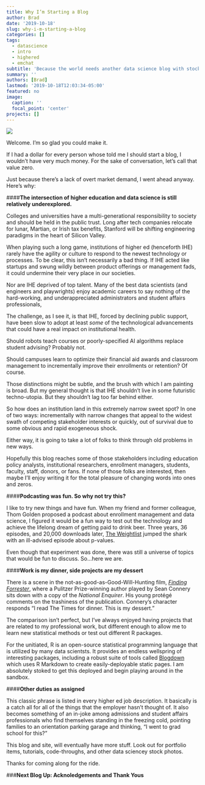 ```yaml
---
title: Why I’m Starting a Blog
author: Brad
date: '2019-10-18'
slug: why-i-m-starting-a-blog
categories: []
tags:
  - datascience
  - intro
  - highered
  - emchat
subtitle: 'Because the world needs another data science blog with stock photos of code-filled screens'
summary: ''
authors: [Brad]
lastmod: '2019-10-18T12:03:34-05:00'
featured: no
image:
  caption: ''
  focal_point: 'center'
projects: []
---
```


![](https://images.unsplash.com/photo-1515879218367-8466d910aaa4?ixlib=rb-1.2.1&ixid=eyJhcHBfaWQiOjEyMDd9&auto=format&fit=crop&w=1350&q=80)

Welcome. I'm so glad you could make it. 

If I had a dollar for every person whose told me I should start a blog, I wouldn't have very much money. For the sake of conversation, let's call that value zero.

Just because there's a lack of overt market demand, I went ahead anyway. Here's why:

####**The intersection of higher education and data science is still relatively underexplored.**

Colleges and universities have a multi-generational responsibility to society and should be held in the public trust. Long after tech companies relocate for lunar, Martian, or Irish tax benefits, Stanford will be shifting engineering paradigms in the heart of Silicon Valley.

When playing such a long game, institutions of higher ed (henceforth IHE) rarely have the agility or culture to respond to the newest technology or processes. To be clear, this isn't necessarily a bad thing. If IHE acted like startups and swung wildly between product offerings or management fads, it could undermine their very place in our societies. 

Nor are IHE deprived of top talent. Many of the best data scientists (and engineers and playwrights) enjoy academic careers to say nothing of the hard-working, and underappreciated administrators and student affairs professionals, 

The challenge, as I see it, is that IHE, forced by declining public support, have been slow to adopt at least _some_ of the technological advancements that could have a real impact on institutional health. 

Should robots teach courses or poorly-specified AI algorithms replace student advising? Probably not. 

Should campuses learn to optimize their financial aid awards and classroom management to incrementally improve their enrollments or retention? Of course. 

Those distinctions might be subtle, and the brush with which I am painting is broad. But my general thought is that IHE shouldn't live in some futuristic techno-utopia. But they shouldn't lag too far behind either.

So how does an institution land in this extremely narrow sweet spot? In one of two ways: incrementally with narrow changes that appeal to the widest swath of competing stakeholder interests or quickly, out of survival due to some obvious and rapid exogeneous shock.

Either way, it is going to take a lot of folks to think through old problems in new ways. 

Hopefully this blog reaches some of those stakeholders including education policy analysts, institutional researchers, enrollment managers, students, faculty, staff, donors, or fans. If none of those folks are interested, then maybe I'll enjoy writing it for the total pleasure of changing words into ones and zeros.

####**Podcasting was fun. So why not try this?**

I like to try new things and have fun. When my friend and former colleague, Thom Golden proposed a podcast about enrollment management and data science, I figured it would be a fun way to test out the technology and achieve the lifelong dream of getting paid to drink beer. Three years, 36 episodes, and 20,000 downloads later, [The Weightlist](https://www.capturehighered.com/category/weightlist/) jumped the shark with an ill-advised episode about p-values. 

Even though that experiment was done, there was still a universe of topics that would be fun to discuss. So...here we are.

####**Work is my dinner, side projects are my dessert**

There is a scene in the not-as-good-as-Good-Will-Hunting film, [_Finding Forrester_]( https://www.imdb.com/title/tt0181536/), where a Pulitzer Prize-winning author played by Sean Connery sits down with a copy of the _National Enquirer_. His young protégé comments on the trashiness of the publication. Connery's character responds "I read The Times for dinner. This is my dessert."

The comparison isn't perfect, but I've always enjoyed having projects that are related to my professional work, but different enough to allow me to learn new statistical methods or test out different R packages. 

For the unitiated, R is an open-source statistical programming language that is utilized by many data scientsts. It provides an endless wellspring of interesting packages, including a robust suite of tools called [Blogdown](https://bookdown.org/yihui/blogdown/) which uses R Markdown to create easily-deployable static pages. I am absolutely stoked to get this deployed and begin playing around in the sandbox.

####**Other duties as assigned**

This classic phrase is listed in every higher ed job description. It basically is a catch all for all of the things that the employer hasn't thought of. It also becomes something of an in-joke among admissions and student affairs professionals who find themselves standing in the freezing cold, pointing families to an orientation parking garage and thinking, "I went to grad school for this?"

This blog and site, will eventually have more stuff. Look out for portfolio items, tutorials, code-throughs, and other data sciencey stock photos.

Thanks for coming along for the ride.

###**Next Blog Up: Acknoledgements and Thank Yous**